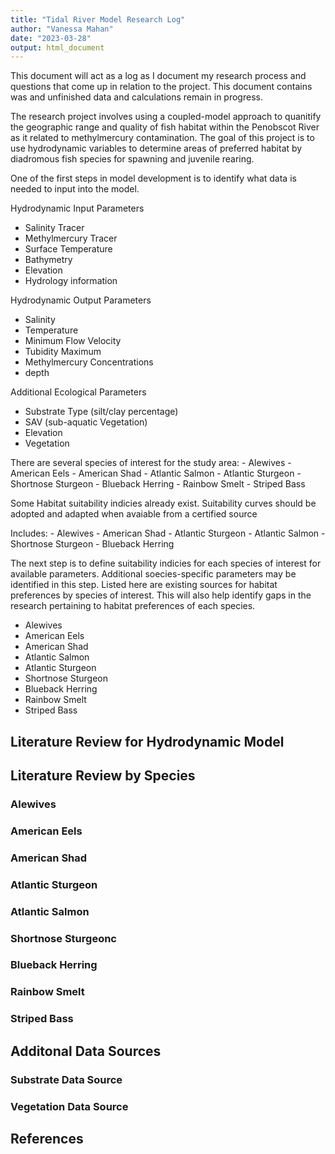 ---
title: "Tidal River Model Research Log"
author: "Vanessa Mahan"
date: "2023-03-28"
output: html_document
---
This document will act as a log as I document my research process and questions that come up in relation to the project. This document contains was and unfinished data and calculations remain in progress.

The research project involves using a coupled-model approach to quanitify the geographic range and quality of fish habitat within the Penobscot River as it related to methylmercury contamination. The goal of this project is to use hydrodynamic variables to determine areas of preferred habitat by diadromous fish species for spawning and juvenile rearing. 

One of the first steps in model development is to identify what data is needed to input into the model.

Hydrodynamic Input Parameters

- Salinity Tracer
- Methylmercury Tracer
- Surface Temperature
- Bathymetry
- Elevation
- Hydrology information

Hydrodynamic Output Parameters

- Salinity
- Temperature
- Minimum Flow Velocity
- Tubidity Maximum
- Methylmercury Concentrations
- depth

Additional Ecological Parameters

- Substrate Type (silt/clay percentage)
- SAV (sub-aquatic Vegetation)
- Elevation
- Vegetation

There are several species of interest for the study area:
- Alewives
- American Eels
- American Shad
- Atlantic Salmon
- Atlantic Sturgeon
- Shortnose Sturgeon
- Blueback Herring
- Rainbow Smelt
- Striped Bass

Some Habitat suitability indicies already exist. Suitability curves should be adopted and adapted when avaiable from a certified source

Includes:
- Alewives
- American Shad
- Atlantic Sturgeon
- Atlantic Salmon
- Shortnose Sturgeon
- Blueback Herring

The next step is to define suitability indicies for each species of interest for available parameters. Additional soecies-specific parameters may be identified in this step. Listed here are existing sources for habitat preferences by species of interest. This will also help identify gaps in the research pertaining to habitat preferences of each species.

- Alewives
- American Eels
- American Shad
- Atlantic Salmon
- Atlantic Sturgeon
- Shortnose Sturgeon
- Blueback Herring
- Rainbow Smelt
- Striped Bass

## Literature Review for Hydrodynamic Model

## Literature Review by Species

### Alewives

### American Eels

### American Shad

### Atlantic Sturgeon

### Atlantic Salmon

### Shortnose Sturgeonc

### Blueback Herring

### Rainbow Smelt

### Striped Bass

## Additonal Data Sources

### Substrate Data Source

### Vegetation Data Source

## References
